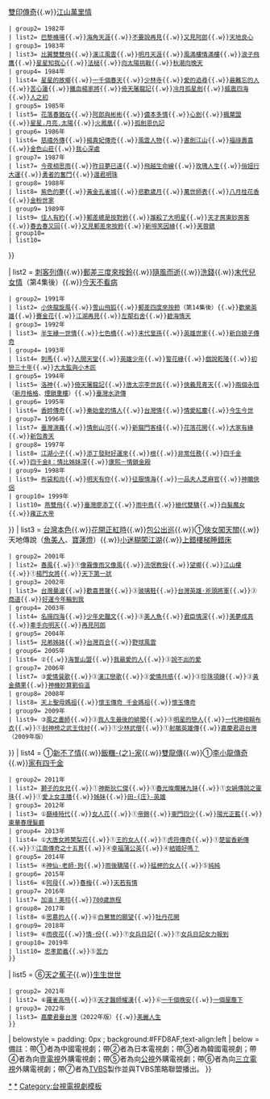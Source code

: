 {{Navbox
|name = 台視八點檔
|state = collapsed
|titlestyle = background:orange
|title = [[臺灣電視公司|{{fontcolor|black|台視}}]]八點檔
|image = 
|bodyclass = hlist
|groupstyle = width:70%:105px;background:SandyBrown
|liststyle  = text-align:left;

|list1 = {{Navbox |child
 | title = 1980年代
 |titlestyle = background:#FFBB73
 |groupstyle = background:#FFB366; font-weight:normal;
 | navbar = plain
 | listclass = hlist
 | group1= 1981年
 | list1= [[天長地久 (1981年電視劇)|天長地久]]{{.w}}[[情深幾許]]{{.w}}[[雙印傳奇]]{{.w}}[[江山萬里情 (1981年電視劇)|江山萬里情]]
 | group2= 1982年
 | list2= [[巴黎機場 (1982年電視劇)|巴黎機場]]{{.w}}[[海角天涯]]{{.w}}[[不要說再見]]{{.w}}[[又見阿郎 (1982年電視劇)|又見阿郎]]{{.w}}[[天地良心]]
 | group3= 1983年
 | list3= [[比翼雙雙飛]]{{.w}}[[漢江風雲]]{{.w}}[[明月天涯]]{{.w}}[[風滿樓情滿樓]]{{.w}}[[浪子飛鷹]]{{.w}}[[星星知我心]]{{.w}}[[法槌]]{{.w}}[[向太陽挑戰]]{{.w}}[[秋潮向晚天]]
 | group4= 1984年
 | list4= [[星星的故鄉]]{{.w}}[[一千個春天]]{{.w}}[[少林寺 (1984年電視劇)|少林寺]]{{.w}}[[愛的追尋]]{{.w}}[[最難忘的人]]{{.w}}[[苦心蓮]]{{.w}}[[鐵血楊家將]]{{.w}}[[倚天屠龍記 (消歧義)|倚天屠龍記]]{{.w}}[[冷月孤星劍]]{{.w}}[[威震四海]]{{.w}}[[人之初 (電視劇)|人之初]]
 | group5= 1985年
 | list5= [[花落春猶在]]{{.w}}[[阿郎與彬彬]]{{.w}}[[儂本多情]]{{.w}}[[心劍]]{{.w}}[[楓葉盟]]{{.w}}[[星星.月亮.太陽]]{{.w}}[[火鳳凰]]{{.w}}[[孤劍恩仇記]]
 | group6= 1986年
 | list6= [[慈禧外傳]]{{.w}}[[楊貴妃傳奇]]{{.w}}[[風雲人物 (電視劇)|風雲人物]]{{.w}}[[書劍江山]]{{.w}}[[福祿壽喜 (1986年電視劇)|福祿壽喜]]{{.w}}[[金色山莊]]{{.w}}[[我心深處]]
 | group7= 1987年
 | list7= [[今夜相思雨]]{{.w}}[[昨日夢已遠]]{{.w}}[[飛越生命線]]{{.w}}[[玫瑰人生 (電視劇)|玫瑰人生]]{{.w}}[[俏妞行大運]]{{.w}}[[勇者的奮鬥]]{{.w}}[[還君明珠 (電視劇)|還君明珠]]
 | group8= 1988年
 | list8= [[紫色的夢]]{{.w}}[[黃金孔雀城]]{{.w}}[[悲歡歲月]]{{.w}}[[萬世師表 (電視劇)|萬世師表]]{{.w}}[[八月桂花香]]{{.w}}[[金粉世家 (1988年電視劇)|金粉世家]]
 | group9= 1989年
 | list9= [[佳人有約]]{{.w}}[[郵差總是按對鈴]]{{.w}}[[誰殺了大明星]]{{.w}}[[天才房東妙房客]]{{.w}}[[春去春又回]]{{.w}}[[又見郵差來按鈴]]{{.w}}[[新啼笑因緣]]{{.w}}[[芙蓉鎮 (電視劇)|芙蓉鎮]]
 | group10= 
 | list10=
}}

| list2 = {{Navbox |child
 | title = 1990年代
 |titlestyle = background:#FFBB73
 |groupstyle = background:#FFB366; font-weight:normal; 
 | navbar = plain
 | listclass = hlist
 | group1= 1990年
 | list1= [[雙飛雁]]{{.w}}[[刺客列傳 (台視電視劇)|刺客列傳]]{{.w}}[[郵差三度來按鈴]]{{.w}}[[隨風而逝 (電視劇)|隨風而逝]]{{.w}}[[洗錢 (台視電視劇)|洗錢]]{{.w}}[[末代兒女情]]（第4集後）{{.w}}[[今天不看病]]
 | group2= 1991年
 | list2= [[小俠龍旋風]]{{.w}}[[雪山飛狐]]{{.w}}[[郵差四度來按鈴]]（第14集後）{{.w}}[[歡樂英雄]]{{.w}}[[賽金花 (台視電視劇)|賽金花]]{{.w}}[[江湖再見]]{{.w}}[[左鄰右舍 (電視劇)|左鄰右舍]]{{.w}}[[碧海情天]]
 | group3= 1992年
 | list3= [[半生緣一世情]]{{.w}}[[七色橋]]{{.w}}[[末代皇孫]]{{.w}}[[英雄世家]]{{.w}}[[新白娘子傳奇 (1992年電視劇)|新白娘子傳奇]]
 | group4= 1993年
 | list4= [[刺馬]]{{.w}}[[人間天堂]]{{.w}}[[英雄少年]]{{.w}}[[警花緣]]{{.w}}[[戲說乾隆 (台視)|戲說乾隆]]{{.w}}[[初戀三十年]]{{.w}}[[大太監與小木匠]]
 | group5= 1994年
 | list5= [[洛神 (1994年歌仔戲)|洛神]]{{.w}}[[倚天屠龍記 (1994年電視劇)|倚天屠龍記]]{{.w}}[[唐太宗李世民]]{{.w}}[[俠義見青天]]{{.w}}[[兩個永恆]]（[[新月格格]]、[[煙鎖重樓]]）{{.w}}[[臺灣水滸傳]]
 | group6= 1995年
 | list6= [[香帥傳奇]]{{.w}}[[秦始皇的情人]]{{.w}}[[台灣情]]{{.w}}[[情愛紅塵]]{{.w}}[[今生今世]]
 | group7= 1996年
 | list7= [[臺灣演義 (電視劇)|臺灣演義]]{{.w}}[[情劍山河]]{{.w}}[[新龍門客棧 (電視劇)|新龍門客棧]]{{.w}}[[花落花開 (台視)|花落花開]]{{.w}}[[大家有緣]]{{.w}}[[新包青天]]
 | group8= 1997年
 | list8= [[江湖小子]]{{.w}}[[添丁發財好運來]]{{.w}}[[根 (電視劇)|根]]{{.w}}[[非常任務]]{{.w}}[[四千金 (電視劇)|四千金]]{{.w}}[[四千金Ⅱ：情比姊妹深]]{{.w}}[[康熙－情鎖金殿]]
 | group9= 1998年
 | list9= [[布袋和尚 (1998年電視劇)|布袋和尚]]{{.w}}[[明天有你]]{{.w}}[[征服情海]]{{.w}}[[一品夫人芝麻官]]{{.w}}[[神鵰俠侶 (1998年臺視電視劇)|神鵰俠侶]]
 | group10= 1999年
 | list10= [[燕雙飛]]{{.w}}[[臺灣廖添丁]]{{.w}}[[雨中鳥]]{{.w}}[[絕代雙驕 (1999年電視劇)|絕代雙驕]]{{.w}}[[白髮魔女 (電視劇)|白髮魔女]]{{.w}}[[雍正大帝]]
}}
| list3 = {{Navbox|child
 | title = 2000年代
 |titlestyle = background:#FFBB73
 |groupstyle = background:#FFB366; font-weight:normal; 
 | navbar = plain
 | listclass = hlist
 | group1= 2000年
 | list1= [[神仙動員令]]{{.w}}[[台灣本色]]{{.w}}[[花開正紅時]]{{.w}}[[包公出巡]]{{.w}}①[[俠女闖天關]]{{.w}}天地傳說（[[天地傳說之魚美人|魚美人]]、[[天地傳說之寶蓮燈|寶蓮燈]]）{{.w}}[[小迷糊闖江湖]]{{.w}}[[上錯樓梯睡錯床]]
 | group2= 2001年
 | list2= [[春風 (電視劇)|春風]]{{.w}}①[[像霧像雨又像風 (電視劇)|像霧像雨又像風]]{{.w}}[[流氓教授 (電視劇)|流氓教授]]{{.w}}[[望鄉 (電視劇)|望鄉]]{{.w}}[[江山樓 (2001年電視劇)|江山樓]]{{.w}}①[[楊門女將 (2001年電視劇)|楊門女將]]{{.w}}[[天下第一狀]]
 | group3= 2002年
 | list3= [[台灣曼波]]{{.w}}[[歡喜菩薩]]{{.w}}③[[玻璃鞋 (電視劇)|玻璃鞋]]{{.w}}[[台灣英雄·斧頭將軍]]{{.w}}③[[商道]]{{.w}}[[好運今年輪到我]]
 | group4= 2003年
 | list4= [[名揚四海 (電視劇)|名揚四海]]{{.w}}[[少年史豔文]]{{.w}}③[[人魚公主 (電視劇)|美人魚]]{{.w}}[[君臣情深]]{{.w}}[[美夢成真 (台灣電視劇)|美夢成真]]{{.w}}[[牽手向明天]]{{.w}}[[再見阿郎 (電視劇)|再見阿郎]]
 | group5= 2004年
 | list5= [[兄弟姊妹 (台灣電視劇)|兄弟姊妹]]{{.w}}[[台灣百合 (電視劇)|台灣百合]]{{.w}}[[野球風雲]]
 | group6= 2005年
 | list6= ②{{link-ja|小媽媽的天空|私の青空}}{{.w}}[[海誓山盟 (台灣電視劇)|海誓山盟]]{{.w}}[[我最愛的人]]{{.w}}③[[致父親母親|說不出的愛]]
 | group7= 2006年
 | list7= ③[[愛情餐歌]]{{.w}}③[[漢江戀歌]]{{.w}}③[[愛情共感]]{{.w}}③[[珍珠項鍊 (韓國電視劇)|珍珠項鍊]]{{.w}}③[[黃金蘋果]]{{.w}}[[神機妙算劉伯溫]]
 | group8= 2008年
 | list8= [[天上聖母媽祖]]{{.w}}[[懷玉傳奇 千金媽祖]]{{.w}}[[懷玉傳奇 千金媽祖|懷玉傳奇]]
 | group9= 2009年
 | list9= ③[[風之畫師]]{{.w}}③[[我人生最後的緋聞]]{{.w}}③[[明星的戀人]]{{.w}}[[一代神相賴布衣]]{{.w}}①[[封神榜之武王伐紂]]{{.w}}①[[少林僧兵|少林武僧]]{{.w}}①[[射鵰英雄傳 (2008年電視劇)|射鵰英雄傳]]{{.w}}[[嘉慶君遊台灣 (2009年電視劇)|嘉慶君遊台灣]]（2009年版）
}}
| list4 = {{Navbox |child
 | title = 2010年代
 |titlestyle = background:#FFBB73
 |groupstyle = background:#FFB366; font-weight:normal;
 | navbar = plain
 | listclass = hlist
 | group1= 2010年 
 | list1= ①[[淚痕劍 (電視劇)|淚痕劍]]{{.w}}①[[新不了情 (2008年電視劇)|新不了情]]{{.w}}[[飯糰之家|飯糰-{之}-家]]{{.w}}[[雙龍傳]]{{.w}}①[[李小龍傳奇]]{{.w}}[[家有四千金]]
 | group2= 2011年
 | list2= [[獅子的女兒]]{{.w}}①[[神探狄仁傑|神斷狄仁傑]]{{.w}}①[[春光燦爛豬九妹]]{{.w}}①[[女媧傳說之靈珠]]{{.w}}①[[愛上女主播 (中國電視劇)|愛上女主播]]{{.w}}[[姊妹 (電視劇)|姊妹]]{{.w}}[[田庄英雄|田-{庄}-英雄]]
 | group3= 2012年
 | list3= ①[[巔峰時代]]{{.w}}[[女人花 (2012年電視劇)|女人花]]{{.w}}①[[帝錦]]{{.w}}[[東門四少]]{{.w}}[[陽光正藍]]{{.w}}[[東華春理髮廳]]
 | group4= 2013年
 | list4= ①[[大唐女將樊梨花]]{{.w}}①[[王的女人 (中國電視劇)|王的女人]]{{.w}}①[[虎符傳奇]]{{.w}}①[[楚留香新传 (2012年电视剧)|楚留香新傳]]{{.w}}①[[江南傳奇之十五貫]]{{.w}}④[[幸福蒲公英]]{{.w}}④[[結婚好嗎？]]
 | group5= 2014年
 | list5= ④[[神仙·老師·狗]]{{.w}}[[雨後驕陽]]{{.w}}[[艋舺的女人]]{{.w}}⑤[[歌謠風華-初聲|純純]]
 | group6= 2015年
 | list6= ⑥[[阿母 (電視劇)|阿母]]{{.w}}[[春梅]]{{.w}}[[天若有情 (2015年電視劇)|天若有情]]
 | group7= 2016年
 | list7= [[加油！美玲]]{{.w}}[[700歲旅程]]
 | group8= 2017年
 | list8= ⑥[[思慕的人 (電視劇)|思慕的人]]{{.w}}⑥[[白鷺鷥的願望]]{{.w}}[[牡丹花開]]
 | group9= 2018年
 | list9= ⑥[[雨夜花 (電視劇)|雨夜花]]{{.w}}[[情·份]]{{.w}}⑦[[女兵日記]]{{.w}}⑦[[女兵日記女力報到]]
 | group10= 2019年
 | list10= [[忠孝節義]]{{.w}}⑤[[苦力 (電視劇)|苦力]]
 }}
| list5 = {{Navbox |child
 | title = 2020年代
 |titlestyle = background:#FFBB73
 |groupstyle = background:#FFB366; font-weight:normal;
 | navbar = plain
 | listclass = hlist
 | group1= 2020年 
 | list1= [[四月望雨 (電視劇)|四月望雨]]{{.w}}⑥[[天之蕉子]]{{.w}}[[生生世世]]
 | group2= 2021年 
 | list2= ⑥[[羅雀高飛]]{{.w}}③[[醫生耀漢|天才醫師耀漢]]{{.w}}⑥[[一千個晚安]]{{.w}}[[一個屋簷下 (台灣電視劇)|一個屋簷下]]
 | group3= 2022年 
 | list3= [[嘉慶君遊臺灣 (2022年電視劇)|嘉慶君臺台灣]]（2022年版）{{.w}}[[美麗人生 (台視電視劇)|美麗人生]]
 }}

| belowstyle = padding: 0px ; background:#FFD8AF;text-align:left
| below = 備註：帶①者為中國電視劇；帶②者為日本電視劇；帶③者為韓國電視劇；帶④者為向[[壹電視]]外購電視劇；帶⑤者為向[[公共電視文化事業基金會|公視]]外購電視劇；帶⑥者為向[[三立電視]]外購電視劇；帶⑦者為[[TVBS]]製作並與TVBS策略聯盟播出。
}}<noinclude>

[[Category:台視電視劇|*]]
[[Category:台視外購電視劇|*]]
[[Category:台視電視劇模板]]
</noinclude>